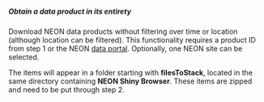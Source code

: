 ##### Obtain a data product in its entirety

Download NEON data products without filtering over time or location (although location can be filtered). This functionality requires a product ID from step 1 or the NEON [data portal](http://data.neonscience.org/static/browse.html). Optionally, one NEON site can be selected.

The items will appear in a folder starting with **filesToStack**, located in the same directory containing **NEON Shiny Browser**. These items are zipped and need to be put through step 2.

